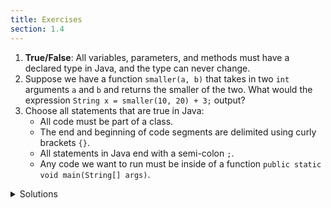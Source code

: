 ```yaml
---
title: Exercises
section: 1.4
---
```


1. **True/False**: All variables, parameters, and methods must have a declared type in Java, and the type can never change.
2. Suppose we have a function `smaller(a, b)` that takes in two `int` arguments `a` and `b` and returns the smaller of the two. What would the expression `String x = smaller(10, 20) + 3;` output?
3. Choose all statements that are true in Java:&#x20;
   * All code must be part of a class.
   * The end and beginning of code segments are delimited using curly brackets `{}`.&#x20;
   * All statements in Java end with a semi-colon `;`.
   * Any code we want to run must be inside of a function `public static void main(String[] args)`.&#x20;

<details>

<summary>Solutions</summary>

1. True. See "Static Typing" for more information.
2. This line of code would cause a compilation error because the declared type `String` is incompatible with the type returned by `smaller` and adding `3`, which would be an `int.`
3. All the following statements are true.

</details>
